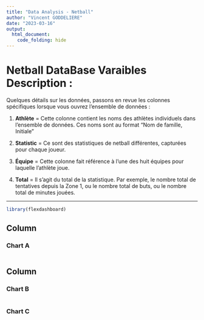 ```yaml
---
title: "Data Analysis - Netball"
author: "Vincent GODDELIERE"
date: "2023-03-16"
output: 
  html_document: 
    code_folding: hide
---
```

# Netball DataBase Varaibles Description :

Quelques détails sur les données, passons en revue les colonnes spécifiques lorsque vous ouvrez l'ensemble de données :

1. **Athlète** = Cette colonne contient les noms des athlètes individuels dans l'ensemble de données. Ces noms sont au format "Nom de famille, Initiale"

2. **Statistic** = Ce sont des statistiques de netball différentes, capturées pour chaque joueur.

3. **Équipe** = Cette colonne fait référence à l'une des huit équipes pour laquelle l'athlète joue.

4. **Total** = Il s'agit du total de la statistique. Par exemple, le nombre total de tentatives depuis la Zone 1, ou le nombre total de buts, ou le nombre total de minutes jouées.

--------------


```r
library(flexdashboard)
```

Column {data-width=650}
-----------------------------------------------------------------------

### Chart A

```r

```

Column {data-width=350}
-----------------------------------------------------------------------

### Chart B

```r

```

### Chart C

```r

```

